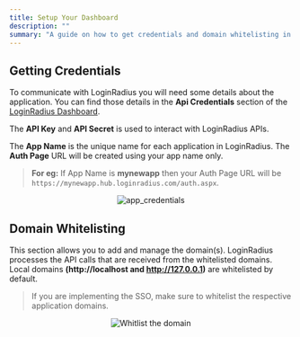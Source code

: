 ```yaml
---
title: Setup Your Dashboard
description: ""
summary: "A guide on how to get credentials and domain whitelisting in dashboard"
---
```


## Getting Credentials

To communicate with LoginRadius you will need some details about the application. You can find those details in the **Api Credentials** section of the [LoginRadius Dashboard](https://dashboard.loginradius.com/dashboard).

The **API Key** and **API Secret** is used to interact with LoginRadius APIs.

The **App Name** is the unique name for each application in LoginRadius. The **Auth Page** URL will be created using your app name only.

> **For eg:** If App Name is **mynewapp** then your Auth Page URL will be `https://mynewapp.hub.loginradius.com/auth.aspx`.

<div style="text-align:center">
  <img src="../assets/app_credentials.png" alt="app_credentials" />
</div>

## Domain Whitelisting

This section allows you to add and manage the domain(s). LoginRadius processes the API calls that are received from the whitelisted domains. Local domains **(http://localhost and http://127.0.0.1)** are whitelisted by default.

> If you are implementing the SSO, make sure to whitelist the respective application domains.

<div style="text-align:center">
  <img src="../assets/domain_whitelisting.png" alt="Whitlist the domain" />
</div>
